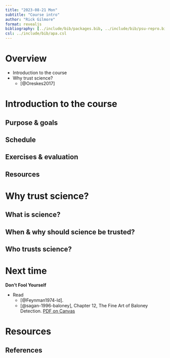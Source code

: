 ```yaml
---
title: "2023-08-21 Mon"
subtitle: "Course intro"
author: "Rick Gilmore"
format: revealjs
bibliography: [../include/bib/packages.bib, ../include/bib/psu-repro.bib]
csl: ../include/bib/apa.csl
---
```


# Overview

- Introduction to the course
- Why trust science?
  - [@Oreskes2017]

# Introduction to the course

## Purpose & goals

## Schedule

## Exercises & evaluation

## Resources

# Why trust science?

## What is science?

## When & why should science be trusted?

## Who trusts science?

# Next time

**Don't Fool Yourself**

- Read
    - [@Feynman1974-ld].
    - [@sagan-1996-baloney], Chapter 12, The Fine Art of Baloney Detection. [PDF on Canvas](https://psu.instructure.com/courses/2280122/files/folder/readings?preview=151876796)
  
# Resources

## References

